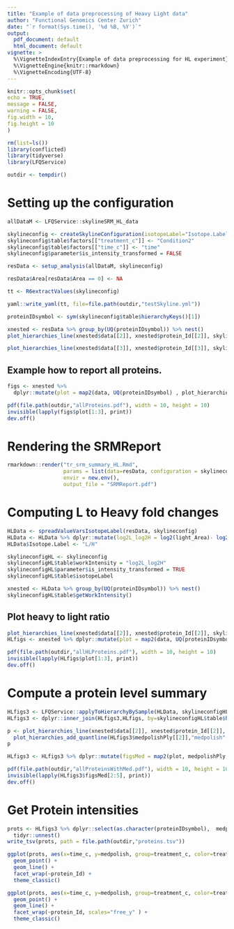 ```yaml
---
title: "Example of data preprocessing of Heavy Light data"
author: "Functional Genomics Center Zurich"
date: "`r format(Sys.time(), '%d %B, %Y')`"
output:
  pdf_document: default
  html_document: default
vignette: >
  %\VignetteIndexEntry{Example of data preprocessing for HL experiment}
  %\VignetteEngine{knitr::rmarkdown}
  %\VignetteEncoding{UTF-8}
---
```


```r
knitr::opts_chunk$set(
echo = TRUE,
message = FALSE,
warning = FALSE,
fig.width = 10,
fig.height = 10
)
```

```r
rm(list=ls())
library(conflicted)
library(tidyverse)
library(LFQService)
```



```r
outdir <- tempdir()
```

# Setting up the configuration

```r
allDataM <- LFQService::skylineSRM_HL_data

skylineconfig <- createSkylineConfiguration(isotopeLabel="Isotope.Label", ident_qValue="annotation_QValue")
skylineconfig$table$factors[["treatment_c"]] <- "Condition2"
skylineconfig$table$factors[["time_c"]] <- "time"
skylineconfig$parameter$is_intensity_transformed = FALSE

resData <- setup_analysis(allDataM, skylineconfig)

resData$Area[resData$Area == 0] <- NA

tt <- R6extractValues(skylineconfig)
```

```r
yaml::write_yaml(tt, file=file.path(outdir,"testSkyline.yml"))
```


```r
proteinIDsymbol <- sym(skylineconfig$table$hierarchyKeys()[1])

xnested <- resData %>% group_by(UQ(proteinIDsymbol)) %>% nest()
plot_hierarchies_line(xnested$data[[2]], xnested$protein_Id[[2]], skylineconfig)
```

```r
plot_hierarchies_line(xnested$data[[3]], xnested$protein_Id[[3]], skylineconfig, separate = TRUE)
```

\clearpage


## Example how to report all proteins.

```r
figs <- xnested %>%
  dplyr::mutate(plot = map2(data, UQ(proteinIDsymbol) , plot_hierarchies_line, skylineconfig, separate = TRUE))

pdf(file.path(outdir,"allProteins.pdf"), width = 10, height = 10)
invisible(lapply(figs$plot[1:3], print))
dev.off()
```

# Rendering the SRMReport

```r
rmarkdown::render("tr_srm_summary_HL.Rmd",
                  params = list(data=resData, configuration = skylineconfig),
                  envir = new.env(),
                  output_file = "SRMReport.pdf")
```

# Computing L to Heavy fold changes

```r
HLData <- spreadValueVarsIsotopeLabel(resData, skylineconfig)
HLData <- HLData %>% dplyr::mutate(log2L_log2H = log2(light_Area)- log2(heavy_Area))
HLData$Isotope.Label <- "L/H"

skylineconfigHL <- skylineconfig
skylineconfigHL$table$workIntensity = "log2L_log2H"
skylineconfigHL$parameter$is_intensity_transformed = TRUE
skylineconfigHL$table$isotopeLabel

xnested <- HLData %>% group_by(UQ(proteinIDsymbol)) %>% nest()
skylineconfigHL$table$getWorkIntensity()
```

## Plot heavy to light ratio

```r
plot_hierarchies_line(xnested$data[[2]], xnested$protein_Id[[2]], skylineconfigHL)
HLfigs <- xnested %>% dplyr::mutate(plot = map2(data, UQ(proteinIDsymbol) , plot_hierarchies_line, skylineconfig))

```


```r

pdf(file.path(outdir,"allHLProteins.pdf"), width = 10, height = 10)
invisible(lapply(HLfigs$plot[1:3], print))
dev.off()
```

# Compute a protein level summary

```r

HLfigs3 <- LFQService::applyToHierarchyBySample(HLData, skylineconfigHL, medpolishPly)
HLfigs3 <- dplyr::inner_join(HLfigs3,HLfigs, by=skylineconfigHL$table$hierarchyKeys()[1])

p <- plot_hierarchies_line(xnested$data[[2]], xnested$protein_Id[[2]], skylineconfigHL) %>%
  plot_hierarchies_add_quantline(HLfigs3$medpolishPly[[2]],"medpolish", skylineconfigHL)
p
```

```r

HLfigs3 <- HLfigs3 %>% dplyr::mutate(figsMed = map2(plot, medpolishPly, plot_hierarchies_add_quantline, "medpolish", skylineconfig))

pdf(file.path(outdir,"allProteinsWithMed.pdf"), width = 10, height = 10)
invisible(lapply(HLfigs3$figsMed[2:5], print))
dev.off()
```

# Get Protein intensities

```r
prots <- HLfigs3 %>% dplyr::select(as.character(proteinIDsymbol),  medpolishPly) %>% 
  tidyr::unnest()
write_tsv(prots, path = file.path(outdir,"proteins.tsv"))

ggplot(prots, aes(x=time_c, y=medpolish, group=treatment_c, color=treatment_c )) +
  geom_point() +
  geom_line() +
  facet_wrap(~protein_Id) +
  theme_classic()

```


```r
ggplot(prots, aes(x=time_c, y=medpolish, group=treatment_c, color=treatment_c )) +
  geom_point() +
  geom_line() +
  facet_wrap(~protein_Id, scales="free_y" ) +
  theme_classic()
```




